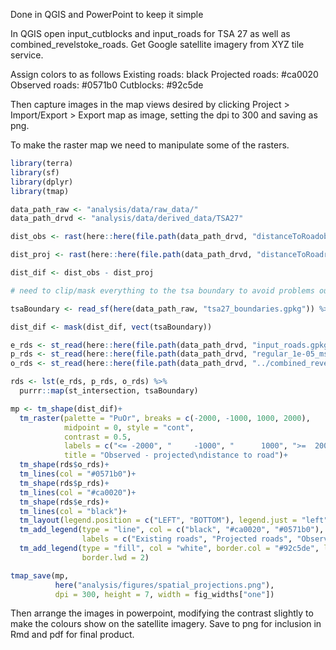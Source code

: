 Done in QGIS and PowerPoint to keep it simple

In QGIS open input_cutblocks and input_roads for TSA 27 as well as combined_revelstoke_roads.  Get Google satellite imagery from XYZ tile service. 

Assign colors to as follows
Existing roads: black
Projected roads: #ca0020
Observed roads: #0571b0
Cutblocks: #92c5de
               
Then capture images in the map views desired by clicking Project > Import/Export > Export map as image,
setting the dpi to 300 and saving as png. 

To make the raster map we need to manipulate some of the rasters.

```r
library(terra)
library(sf)
library(dplyr)
library(tmap)

data_path_raw <- "analysis/data/raw_data/"
data_path_drvd <- "analysis/data/derived_data/TSA27"

dist_obs <- rast(here::here(file.path(data_path_drvd, "distanceToRoadobserved_NA_NA.tif")))

dist_proj <- rast(here::here(file.path(data_path_drvd, "distanceToRoadregular_1e-05_mst.tif")))

dist_dif <- dist_obs - dist_proj

# need to clip/mask everything to the tsa boundary to avoid problems outside tsa

tsaBoundary <- read_sf(here(data_path_raw, "tsa27_boundaries.gpkg")) %>% st_union()

dist_dif <- mask(dist_dif, vect(tsaBoundary))

e_rds <- st_read(here::here(file.path(data_path_drvd, "input_roads.gpkg")))
p_rds <- st_read(here::here(file.path(data_path_drvd, "regular_1e-05_mst.gpkg")))
o_rds <- st_read(here::here(file.path(data_path_drvd, "../combined_revelstoke_roads.gpkg")))

rds <- lst(e_rds, p_rds, o_rds) %>% 
  purrr::map(st_intersection, tsaBoundary)

mp <- tm_shape(dist_dif)+
  tm_raster(palette = "PuOr", breaks = c(-2000, -1000, 1000, 2000), 
            midpoint = 0, style = "cont", 
            contrast = 0.5,
            labels = c("<= -2000", "     -1000", "      1000", ">=  2000"),
            title = "Observed - projected\ndistance to road")+
  tm_shape(rds$o_rds)+
  tm_lines(col = "#0571b0")+
  tm_shape(rds$p_rds)+
  tm_lines(col = "#ca0020")+
  tm_shape(rds$e_rds)+
  tm_lines(col = "black")+
  tm_layout(legend.position = c("LEFT", "BOTTOM"), legend.just = "left", frame = FALSE)+
  tm_add_legend(type = "line", col = c("black", "#ca0020", "#0571b0"), lwd = 2,
                labels = c("Existing roads", "Projected roads", "Observed roads"))+
  tm_add_legend(type = "fill", col = "white", border.col = "#92c5de", labels = "Cutblocks",
                border.lwd = 2)

tmap_save(mp,
          here("analysis/figures/spatial_projections.png"),
          dpi = 300, height = 7, width = fig_widths["one"])

```

Then arrange the images in powerpoint, modifying the contrast slightly to make the colours show on the satellite imagery. Save to png for inclusion in Rmd and pdf for final product. 
